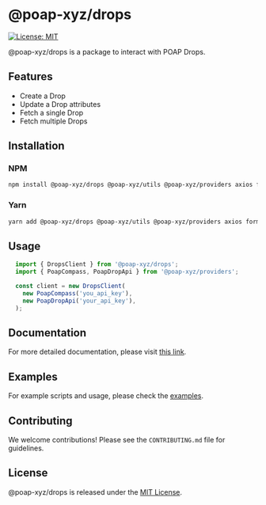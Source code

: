 # @poap-xyz/drops

[![License: MIT](https://img.shields.io/badge/License-MIT-green.svg)](https://opensource.org/licenses/MIT)

@poap-xyz/drops is a package to interact with POAP Drops.

## Features

- Create a Drop
- Update a Drop attributes
- Fetch a single Drop
- Fetch multiple Drops

## Installation

### NPM

```bash
npm install @poap-xyz/drops @poap-xyz/utils @poap-xyz/providers axios form-data
```

### Yarn

```bash
yarn add @poap-xyz/drops @poap-xyz/utils @poap-xyz/providers axios form-data
```

## Usage

```javascript
  import { DropsClient } from '@poap-xyz/drops';
  import { PoapCompass, PoapDropApi } from '@poap-xyz/providers';

  const client = new DropsClient(
    new PoapCompass('you_api_key'),
    new PoapDropApi('your_api_key'),
  );
```

## Documentation

For more detailed documentation, please visit [this link](https://documentation.poap.tech/docs).

## Examples

For example scripts and usage, please check the [examples](https://github.com/poap-xyz/poap.js/tree/main/examples).

## Contributing

We welcome contributions! Please see the `CONTRIBUTING.md` file for guidelines.

## License

@poap-xyz/drops is released under the [MIT License](https://opensource.org/licenses/MIT).
